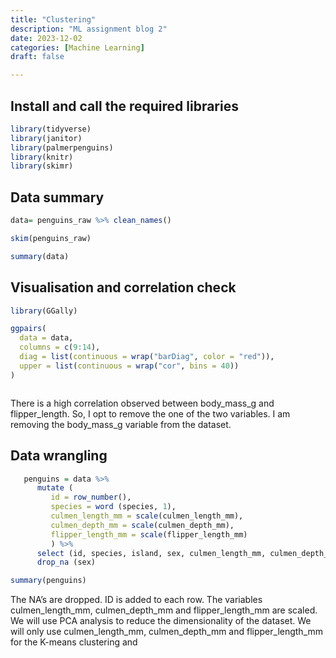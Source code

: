 ```yaml
---
title: "Clustering"
description: "ML assignment blog 2"
date: 2023-12-02
categories: [Machine Learning] 
draft: false

---
```


## Install and call the required libraries


```r


library(tidyverse)
library(janitor)
library(palmerpenguins)
library(knitr)
library(skimr)

```
## Data summary

```r

data= penguins_raw %>% clean_names()

skim(penguins_raw)

```
```r

summary(data)


```
## Visualisation and correlation check

```r

library(GGally)

ggpairs(
  data = data,
  columns = c(9:14),
  diag = list(continuous = wrap("barDiag", color = "red")),
  upper = list(continuous = wrap("cor", bins = 40))
)



```
There is a high correlation observed between body_mass_g and flipper_length. So, I opt to remove the one of the two variables. I am removing the body_mass_g variable from the dataset.

## Data wrangling

```r

   penguins = data %>%
      mutate (
         id = row_number(),
         species = word (species, 1),
         culmen_length_mm = scale(culmen_length_mm),
         culmen_depth_mm = scale(culmen_depth_mm),
         flipper_length_mm = scale(flipper_length_mm)
         ) %>%
      select (id, species, island, sex, culmen_length_mm, culmen_depth_mm, flipper_length_mm) %>%
      drop_na (sex)

summary(penguins)


```
The NA's are dropped. ID is added to each row. The variables culmen_length_mm, culmen_depth_mm and flipper_length_mm are scaled. We will use PCA analysis to reduce the dimensionality of the dataset. We will only use culmen_length_mm, culmen_depth_mm and flipper_length_mm for the K-means clustering and 




